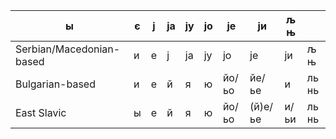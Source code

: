 | ы                        | є | ј | ја | ју | јо | је    | ји      | љ њ  |       |
| ------------------------ | - | - | -- | -- | -- | ----- | ------- | ---- | ----- |
| Serbian/Macedonian-based | и | е | ј  | ја | ју | јо    | је      | ји   | љ њ   |
| Bulgarian-based          | и | е | й  | я  | ю  | йо/ьо | йе/ье   | и    | ль нь |
| East Slavic              | ы | е | й  | я  | ю  | йо/ьо | (й)е/ье | и/ьи | ль нь |